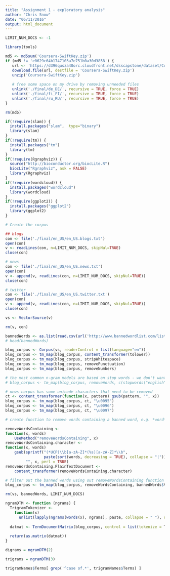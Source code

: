 ```yaml
---
title: "Assignment 1 - exploratory analysis"
author: "Chris Snow"
date: "06/11/2016"
output: html_document
---
```


```r
LIMIT_NUM_DOCS <- -1

library(tools)

md5 <- md5sum('Coursera-SwiftKey.zip')
if (md5 != 'e0629c64b1747103a7e751b0a30d3858') {
   url <- 'https://d396qusza40orc.cloudfront.net/dsscapstone/dataset/Coursera-SwiftKey.zip'
   download.file(url, destfile = 'Coursera-SwiftKey.zip')
   unzip('Coursera-SwiftKey.zip')
   
   # free some space on my drive by removing unneeded files
   unlink('./final/de_DE/', recursive = TRUE, force = TRUE)
   unlink('./final/fi_FI/', recursive = TRUE, force = TRUE)
   unlink('./final/ru_RU/', recursive = TRUE, force = TRUE)
}

rm(md5)

if(!require(slam)) {
  install.packages("slam",  type="binary")
  library(slam)
}
if(!require(tm)) {
  install.packages("tm")
  library(tm)
}
if(!require(Rgraphviz)) {
  source("http://bioconductor.org/biocLite.R")
  biocLite("Rgraphviz", ask = FALSE)
  library(Rgraphviz)
}
if(!require(wordcloud)) {
  install.packages("wordcloud")
  library(wordcloud)
}
if(!require(ggplot2)) {
  install.packages("ggplot2")
  library(ggplot2)
}

# Create the corpus

## blogs
con <- file('./final/en_US/en_US.blogs.txt') 
open(con)
v <- readLines(con, n=LIMIT_NUM_DOCS, skipNul=TRUE)
close(con)

# news
con <- file('./final/en_US/en_US.news.txt') 
open(con)
v <- append(v, readLines(con, n=LIMIT_NUM_DOCS, skipNul=TRUE))
close(con)

# twitter
con <- file('./final/en_US/en_US.twitter.txt') 
open(con)
v <- append(v, readLines(con, n=LIMIT_NUM_DOCS, skipNul=TRUE))
close(con)

vs <- VectorSource(v)

rm(v, con)

bannedWords <- as.list(read.csv(url('http://www.bannedwordlist.com/lists/swearWords.txt'), header = FALSE))
# head(bannedWords)

blog_corpus <- Corpus(vs, readerControl = list(language="en")) 
blog_corpus <- tm_map(blog_corpus, content_transformer(tolower))
blog_corpus <- tm_map(blog_corpus, stripWhitespace) 
blog_corpus <- tm_map(blog_corpus, removePunctuation) 
blog_corpus <- tm_map(blog_corpus, removeNumbers) 

# the most common n-gram models are based on stop words - we don't want to remove them
# blog_corpus <- tm_map(blog_corpus, removeWords, c(stopwords("english")))

# news corpus has some unicode characters that need to be removed
ct <- content_transformer(function(x, pattern) gsub(pattern, "", x))
blog_corpus <- tm_map(blog_corpus, ct, "\u0095")
blog_corpus <- tm_map(blog_corpus, ct, "\u0096")
blog_corpus <- tm_map(blog_corpus, ct, "\u0097")

# create function to remove words containing a banned word, e.g. *word*

removeWordsContaining <-
function(x, words)
    UseMethod("removeWordsContaining", x)
removeWordsContaining.character <-
function(x, words)
    gsub(sprintf("(*UCP)\\b[a-zA-Z]*(%s)[a-zA-Z]*\\b",
                 paste(sort(words, decreasing = TRUE), collapse = "|")),
         "", x, perl = TRUE)
removeWordsContaining.PlainTextDocument <-
    content_transformer(removeWordsContaining.character)

# filter out the banned words using out removeWordsContaining function
blog_corpus <- tm_map(blog_corpus, removeWordsContaining, bannedWords$V1)

rm(vs, bannedWords, LIMIT_NUM_DOCS)

ngramDTM <- function (ngrams) {
  TrigramTokenizer <-
    function(x)
      unlist(lapply(ngrams(words(x), ngrams), paste, collapse = " "), use.names = FALSE)
  
  datmat <- TermDocumentMatrix(blog_corpus, control = list(tokenize = TrigramTokenizer))
  
  return(as.matrix(datmat))
}
```

```r
digrams = ngramDTM(2)

trigrams = ngramDTM(3)

trigramNames$Terms[ grep('^case of.*', trigramNames$Terms) ]
```